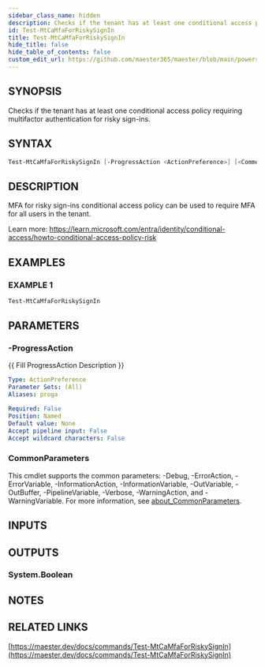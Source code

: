 ```yaml
---
sidebar_class_name: hidden
description: Checks if the tenant has at least one conditional access policy requiring multifactor authentication for risky sign-ins.
id: Test-MtCaMfaForRiskySignIn
title: Test-MtCaMfaForRiskySignIn
hide_title: false
hide_table_of_contents: false
custom_edit_url: https://github.com/maester365/maester/blob/main/powershell/public/Test-MtCaMfaForRiskySignIn.ps1
---
```


## SYNOPSIS

Checks if the tenant has at least one conditional access policy requiring multifactor authentication for risky sign-ins.

## SYNTAX

```powershell
Test-MtCaMfaForRiskySignIn [-ProgressAction <ActionPreference>] [<CommonParameters>]
```

## DESCRIPTION

MFA for risky sign-ins conditional access policy can be used to require MFA for all users in the tenant.

Learn more:
https://learn.microsoft.com/entra/identity/conditional-access/howto-conditional-access-policy-risk

## EXAMPLES

### EXAMPLE 1

```powershell
Test-MtCaMfaForRiskySignIn
```

## PARAMETERS

### -ProgressAction

\{\{ Fill ProgressAction Description \}\}

```yaml
Type: ActionPreference
Parameter Sets: (All)
Aliases: proga

Required: False
Position: Named
Default value: None
Accept pipeline input: False
Accept wildcard characters: False
```

### CommonParameters

This cmdlet supports the common parameters: -Debug, -ErrorAction, -ErrorVariable, -InformationAction, -InformationVariable, -OutVariable, -OutBuffer, -PipelineVariable, -Verbose, -WarningAction, and -WarningVariable. For more information, see [about_CommonParameters](http://go.microsoft.com/fwlink/?LinkID=113216).

## INPUTS

## OUTPUTS

### System.Boolean

## NOTES

## RELATED LINKS

[https://maester.dev/docs/commands/Test-MtCaMfaForRiskySignIn](https://maester.dev/docs/commands/Test-MtCaMfaForRiskySignIn)
